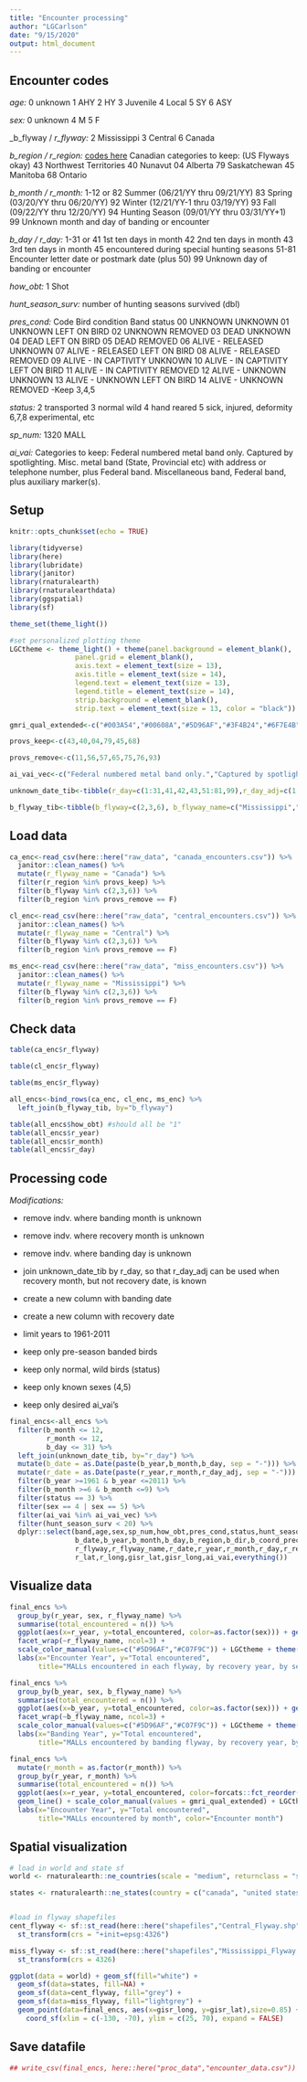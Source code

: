 ```yaml
---
title: "Encounter processing"
author: "LGCarlson"
date: "9/15/2020"
output: html_document
---
```



## Encounter codes

_age:_
0 unknown
1 AHY
2 HY
3 Juvenile
4 Local
5 SY
6 ASY

_sex:_
0 unknown
4 M
5 F

_b_flyway / _r_flyway:_
2 Mississippi
3 Central
6 Canada

_b_region / r_region:_
[codes here](https://www.pwrc.usgs.gov/BBL/MANUAL/reg.cfm#region)
Canadian categories to keep: (US Flyways okay)
43 Northwest Territories
40 Nunavut
04 Alberta
79 Saskatchewan
45 Manitoba
68 Ontario

_b_month / r_month:_
1-12 or
82 Summer (06/21/YY thru 09/21/YY)
83 Spring (03/20/YY thru 06/20/YY)
92 Winter (12/21/YY-1 thru 03/19/YY)
93 Fall (09/22/YY thru 12/20/YY)
94 Hunting Season (09/01/YY thru 03/31/YY+1)
99 Unknown month and day of banding or encounter

_b_day / r_day:_
1-31 or
41 1st ten days in month
42 2nd ten days in month
43 3rd ten days in month
45 encountered during special hunting seasons
51-81 Encounter letter date or postmark date (plus 50)
99 Unknown day of banding or encounter

_how_obt:_
1 Shot

_hunt_season_surv:_
number of hunting seasons survived (dbl)

_pres_cond:_
Code Bird condition  Band status
00	UNKNOWN	UNKNOWN
01	UNKNOWN	LEFT ON BIRD
02	UNKNOWN	REMOVED
03	DEAD	UNKNOWN
04	DEAD	LEFT ON BIRD
05	DEAD	REMOVED
06	ALIVE - RELEASED	UNKNOWN
07	ALIVE - RELEASED	LEFT ON BIRD
08	ALIVE - RELEASED	REMOVED
09	ALIVE - IN CAPTIVITY	UNKNOWN
10	ALIVE - IN CAPTIVITY	LEFT ON BIRD
11	ALIVE - IN CAPTIVITY	REMOVED
12	ALIVE - UNKNOWN	UNKNOWN
13	ALIVE - UNKNOWN	LEFT ON BIRD
14	ALIVE - UNKNOWN	REMOVED
-Keep 3,4,5

_status:_
2 transported
3 normal wild
4 hand reared
5 sick, injured, deformity
6,7,8 experimental, etc

_sp_num:_
1320 MALL

_ai_vai:_
Categories to keep:
Federal numbered metal band only. 
Captured by spotlighting. 
Misc. metal band (State, Provincial etc) with address or telephone number, plus Federal band.
Miscellaneous band, Federal band, plus auxiliary marker(s). 


## Setup

```r
knitr::opts_chunk$set(echo = TRUE)

library(tidyverse)
library(here)
library(lubridate)
library(janitor)
library(rnaturalearth)
library(rnaturalearthdata)
library(ggspatial)
library(sf)
```

```r
theme_set(theme_light())

#set personalized plotting theme
LGCtheme <- theme_light() + theme(panel.background = element_blank(), 
                panel.grid = element_blank(), 
                axis.text = element_text(size = 13), 
                axis.title = element_text(size = 14), 
                legend.text = element_text(size = 13), 
                legend.title = element_text(size = 14), 
                strip.background = element_blank(), 
                strip.text = element_text(size = 13, color = "black"))

gmri_qual_extended<-c("#003A54","#00608A","#5D96AF","#3F4B24","#6F7E4B","#97AA5C","#A8B212","#AF9700","#EACA00","#FFE961","#BB3F0E", "#EA4F12","#F4916B","#00736D", "#55A29E","#A0CDCB","#767676","#A7A7A7","#E2E2E2")
```



```r
provs_keep<-c(43,40,04,79,45,68)

provs_remove<-c(11,56,57,65,75,76,93)

ai_vai_vec<-c("Federal numbered metal band only.","Captured by spotlighting.", "Misc. metal band (State, Provincial etc) with address or telephone number, plus Federal band.","Miscellaneous band, Federal band, plus auxiliary marker(s).")

unknown_date_tib<-tibble(r_day=c(1:31,41,42,43,51:81,99),r_day_adj=c(1:31,5,15,25,1:31,15))

b_flyway_tib<-tibble(b_flyway=c(2,3,6), b_flyway_name=c("Mississippi","Central","Canada"))
```
## Load data

```r
ca_enc<-read_csv(here::here("raw_data", "canada_encounters.csv")) %>% 
  janitor::clean_names() %>% 
  mutate(r_flyway_name = "Canada") %>% 
  filter(r_region %in% provs_keep) %>% 
  filter(b_flyway %in% c(2,3,6)) %>% 
  filter(b_region %in% provs_remove == F)

cl_enc<-read_csv(here::here("raw_data", "central_encounters.csv")) %>% 
  janitor::clean_names() %>% 
  mutate(r_flyway_name = "Central") %>% 
  filter(b_flyway %in% c(2,3,6)) %>% 
  filter(b_region %in% provs_remove == F)

ms_enc<-read_csv(here::here("raw_data", "miss_encounters.csv")) %>% 
  janitor::clean_names() %>% 
  mutate(r_flyway_name = "Mississippi") %>% 
  filter(b_flyway %in% c(2,3,6)) %>% 
  filter(b_region %in% provs_remove == F)
```

## Check data

```r
table(ca_enc$r_flyway)

table(cl_enc$r_flyway)

table(ms_enc$r_flyway)
```


```r
all_encs<-bind_rows(ca_enc, cl_enc, ms_enc) %>% 
  left_join(b_flyway_tib, by="b_flyway")

table(all_encs$how_obt) #should all be "1"
table(all_encs$r_year)
table(all_encs$r_month)
table(all_encs$r_day)
```
## Processing code

_Modifications:_

* remove indv. where banding month is unknown

* remove indv. where recovery month is unknown

* remove indv. where banding day is unknown

* join unknown_date_tib by r_day, so that r_day_adj can be used when recovery month, but not recovery date, is known

* create a new column with banding date

* create a new column with recovery date

* limit years to 1961-2011

* keep only pre-season banded birds

* keep only normal, wild birds (status)

* keep only known sexes (4,5)

* keep only desired ai_vai's

```r
final_encs<-all_encs %>% 
  filter(b_month <= 12, 
         r_month <= 12, 
         b_day <= 31) %>% 
  left_join(unknown_date_tib, by="r_day") %>% 
  mutate(b_date = as.Date(paste(b_year,b_month,b_day, sep = "-"))) %>% 
  mutate(r_date = as.Date(paste(r_year,r_month,r_day_adj, sep = "-"))) %>% 
  filter(b_year >=1961 & b_year <=2011) %>% 
  filter(b_month >=6 & b_month <=9) %>% 
  filter(status == 3) %>% 
  filter(sex == 4 | sex == 5) %>% 
  filter(ai_vai %in% ai_vai_vec) %>% 
  filter(hunt_season_surv < 20) %>% 
  dplyr::select(band,age,sex,sp_num,how_obt,pres_cond,status,hunt_season_surv,b_flyway,b_flyway_name,
                b_date,b_year,b_month,b_day,b_region,b_dir,b_coord_precision,b_lat,b_long,gisb_lat,gisb_long,
                r_flyway,r_flyway_name,r_date,r_year,r_month,r_day,r_region,r_dir,r_coordinate_precision,
                r_lat,r_long,gisr_lat,gisr_long,ai_vai,everything())
```

## Visualize data

```r
final_encs %>% 
  group_by(r_year, sex, r_flyway_name) %>% 
  summarise(total_encountered = n()) %>% 
  ggplot(aes(x=r_year, y=total_encountered, color=as.factor(sex))) + geom_line() + 
  facet_wrap(~r_flyway_name, ncol=3) + 
  scale_color_manual(values=c("#5D96AF","#C07F9C")) + LGCtheme + theme(legend.position = "none") + 
  labs(x="Encounter Year", y="Total encountered", 
       title="MALLs encountered in each flyway, by recovery year, by sex")
```





```r
final_encs %>% 
  group_by(b_year, sex, b_flyway_name) %>% 
  summarise(total_encountered = n()) %>% 
  ggplot(aes(x=b_year, y=total_encountered, color=as.factor(sex))) + geom_line() + 
  facet_wrap(~b_flyway_name, ncol=3) + 
  scale_color_manual(values=c("#5D96AF","#C07F9C")) + LGCtheme + theme(legend.position = "none") + 
  labs(x="Banding Year", y="Total encountered", 
       title="MALLs encountered by banding flyway, by recovery year, by sex")
```


```r
final_encs %>% 
  mutate(r_month = as.factor(r_month)) %>% 
  group_by(r_year, r_month) %>% 
  summarise(total_encountered = n()) %>% 
  ggplot(aes(x=r_year, y=total_encountered, color=forcats::fct_reorder(r_month, total_encountered, .desc = T))) + 
  geom_line() + scale_color_manual(values = gmri_qual_extended) + LGCtheme +
  labs(x="Encounter Year", y="Total encountered", 
       title="MALLs encountered by month", color="Encounter month")

```

## Spatial visualization

```r
# load in world and state sf
world <- rnaturalearth::ne_countries(scale = "medium", returnclass = "sf")

states <- rnaturalearth::ne_states(country = c("canada", "united states of america"), returnclass = "sf")


#load in flyway shapefiles
cent_flyway <- sf::st_read(here::here("shapefiles","Central_Flyway.shp")) %>% 
  st_transform(crs = "+init=epsg:4326") 

miss_flyway <- sf::st_read(here::here("shapefiles","Mississippi_Flyway.shp")) %>% 
  st_transform(crs = 4326) 
```


```r
ggplot(data = world) + geom_sf(fill="white") + 
  geom_sf(data=states, fill=NA) + 
  geom_sf(data=cent_flyway, fill="grey") +
  geom_sf(data=miss_flyway, fill="lightgrey") + 
  geom_point(data=final_encs, aes(x=gisr_long, y=gisr_lat),size=0.85) +
    coord_sf(xlim = c(-130, -70), ylim = c(25, 70), expand = FALSE)
```

## Save datafile

```r
## write_csv(final_encs, here::here("proc_data","encounter_data.csv"))
```
